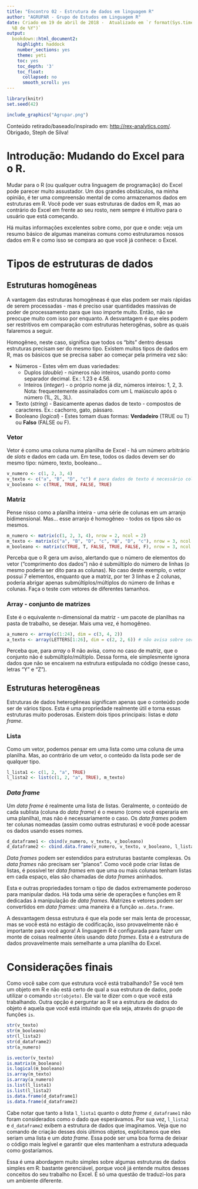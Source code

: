 ```yaml
---
title: "Encontro 02 - Estrutura de dados em linguagem R"
author: "AGRUPAR - Grupo de Estudos em Linguagem R"
date: Criado em 19 de abril de 2018 -  Atualizado em `r format(Sys.time(), "%d de
  %B de %Y")`
output:
  bookdown::html_document2:
    highlight: haddock
    number_sections: yes
    theme: yeti
    toc: yes
    toc_depth: '3'
    toc_float:
      collapsed: no
      smooth_scroll: yes
---
```

```r
library(knitr)
set.seed(42)
```

```r
include_graphics("Agrupar.png")
```

Conteúdo retirado/baseado/inspirado em: [http://rex-analytics.com/](http://rex-analytics.com/r-for-excel-users/). Obrigado, Steph de Silva!

# Introdução: Mudando do Excel para o R.

Mudar para o R (ou qualquer outra linguagem de programação) do Excel pode parecer muito assustador. Um dos grandes obstáculos, na minha opinião, é ter uma compreensão mental de como armazenamos dados em estruturas em R. Você pode ver suas estruturas de dados em R, mas ao contrário do Excel em frente ao seu rosto, nem sempre é intuitivo para o usuário que está começando.

Há muitas informações excelentes sobre como, por que e onde: veja um resumo básico de algumas maneiras comuns como estruturamos nossos dados em R e como isso se compara ao que você já conhece: o Excel.

# Tipos de estruturas de dados
## Estruturas homogêneas

A vantagem das estruturas homogêneas é que elas podem ser mais rápidas de serem processadas - mas é preciso usar quantidades massivas de poder de processamento para que isso importe muito. Então, não se preocupe muito com isso por enquanto. A desvantagem é que eles podem ser restritivos em comparação com estruturas heterogênas, sobre as quais falaremos a seguir.

Homogêneo, neste caso, significa que todos os "bits" dentro dessas estruturas precisam ser do mesmo tipo. Existem muitos tipos de dados em R, mas os básicos que se precisa saber ao começar pela primeira vez são:

* Números - Estes vêm em duas variedades:
    - Duplos (*double*) - números não inteiros, usando ponto como separador decimal. Ex.: 1.23 e 4.56.
    - Inteiros (*integer*) - o próprio nome já diz, números inteiros: 1, 2, 3. Nota: frequentemente assinalados com um L maiúsculo após o número (1L, 2L, 3L).
* Texto (*string*) - Basicamente apenas dados de texto - compostos de caracteres. Ex.: cachorro, gato, pássaro.
* Booleano (*logical*) - Estes tomam duas formas: **Verdadeiro** (TRUE ou T) ou **Falso** (FALSE ou F).

### Vetor

Vetor é como uma coluna numa planilha de Excel - há um número arbitrário de *slots* e dados em cada um. Em tese, todos os dados devem ser do mesmo tipo: número, texto, booleano...

```r
v_numero <- c(1, 2, 3, 4)
v_texto <- c("a", "B", "D", "c") # para dados de texto é necessário colocar aspas em cada elemento.
v_booleano <- c(TRUE, TRUE, FALSE, TRUE)
```

### Matriz

Pense nisso como a planilha inteira - uma série de colunas em um arranjo bidimensional. Mas... esse arranjo é homogêneo - todos os tipos são os mesmos.

```r
m_numero <- matrix(c(1, 2, 3, 4), nrow = 2, ncol = 2)
m_texto <- matrix(c("a", "B", "D", "c", "B", "D", "c"), nrow = 3, ncol = 2)
m_booleano <- matrix(c(TRUE, T, FALSE, TRUE, FALSE, F), nrow = 3, ncol = 2)
```

Perceba que o R gera um aviso, alertando que o número de elementos do vetor ("comprimento dos dados") não é submúltiplo do número de linhas (o mesmo poderia ser dito para as colunas). No caso deste exemplo, o vetor possui 7 elementos, enquanto que a matriz, por ter 3 linhas e 2 colunas, poderia abrigar apenas submúltiplos/múltiplos do número de linhas e colunas. Faça o teste com vetores de diferentes tamanhos.

### Array - conjunto de matrizes

Este é o equivalente n-dimensional da matriz - um pacote de planilhas na pasta de trabalho, se desejar. Mais uma vez, é homogêneo.

```r
a_numero <- array(c(1:24), dim = c(3, 4, 2))
a_texto <- array(LETTERS[1:26], dim = c(2, 2, 6)) # não avisa sobre ser submúltiplo/múltiplo
```

Perceba que, para *array* o R não avisa, como no caso de matriz, que o conjunto não é submúltiplo/múltiplo. Dessa forma, ele simplesmente ignora dados que não se encaixem na estrutura estipulada no código (nesse caso, letras "Y" e "Z").

## Estruturas heterogêneas

Estruturas de dados heterogêneas significam apenas que o conteúdo pode ser de vários tipos. Esta é uma propriedade realmente útil e torna essas estruturas muito poderosas. Existem dois tipos principais: listas e *data frame*.

### Lista

Como um vetor, podemos pensar em uma lista como uma coluna de uma planilha. Mas, ao contrário de um vetor, o conteúdo da lista pode ser de qualquer tipo.

```r
l_lista1 <- c(1, 2, "a", TRUE)
l_lista2 <- list(c(1, 2, "a", TRUE), m_texto)
```

### *Data frame*

Um *data frame* é realmente uma lista de listas. Geralmente, o conteúdo de cada sublista (coluna do *data frame*) é o mesmo (como você esperaria em uma planilha), mas não é necessariamente o caso. Os *data frames* podem ter colunas nomeadas (assim como outras estruturas) e você pode acessar os dados usando esses nomes.

```r
d_dataframe1 <- cbind(v_numero, v_texto, v_booleano)
d_dataframe2 <- cbind.data.frame(v_numero, v_texto, v_booleano, l_lista1)
```

*Data frames* podem ser estendidos para estruturas bastante complexas. Os *data frames* não precisam ser "planos". Como você pode criar listas de listas, é possível ter *data frames* em que uma ou mais colunas tenham listas em cada espaço, elas são chamadas de *data frames* aninhados.

Esta e outras propriedades tornam o tipo de dados extremamente poderoso para manipular dados. Há toda uma série de operações e funções em R dedicadas à manipulação de *data frames*. Matrizes e vetores podem ser convertidos em *data frames*: uma maneira é a função `as.data.frame`.

A desvantagem dessa estrutura é que ela pode ser mais lenta de processar, mas se você está no estágio de codificação, isso provavelmente não é importante para você agora! A linguagem R é configurada para fazer um monte de coisas realmente úteis usando *data frames*. Esta é a estrutura de dados provavelmente mais semelhante a uma planilha do Excel.

# Considerações finais

Como você sabe com que estrutura você está trabalhando? Se você tem um objeto em R e não está certo de qual a sua estrutura de dados, pode utilizar o comando `str(objeto)`. Ele vai te dizer com o que você está trabalhando. Outra opção é perguntar ao R se a estrutura de dados do objeto é aquela que você está intuindo que ela seja, através do grupo de funções `is`.

```r
str(v_texto)
str(m_booleano)
str(l_lista2)
str(d_dataframe2)
str(a_numero)

is.vector(v_texto)
is.matrix(m_booleano)
is.logical(m_booleano)
is.array(m_texto)
is.array(a_numero)
is.list(l_lista1)
is.list(l_lista2)
is.data.frame(d_dataframe1)
is.data.frame(d_dataframe2)
```

Cabe notar que tanto a lista `l_lista1` quanto o *data frame* `d_dataframe1` não foram considerados como o dado que esperávamos. Por sua vez, `l_lista2` e `d_dataframe2` exibem a estrutura de dados que imaginamos. Veja que no comando de criação desses dois últimos objetos, explicitamos que eles seriam uma lista e um *data frame*. Essa pode ser uma boa forma de deixar o código mais legível e garantir que eles mantenham a estrutura adequada como gostaríamos.

Essa é uma abordagem muito simples sobre algumas estruturas de dados simples em R: bastante gerenciável, porque você já entende muitos desses conceitos do seu trabalho no Excel. É só uma questão de traduzi-los para um ambiente diferente.